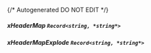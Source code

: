 {/* Autogenerated DO NOT EDIT  */}
##### **xHeaderMap** `Record<string, *string*>`

##### **xHeaderMapExplode** `Record<string, *string*>`

